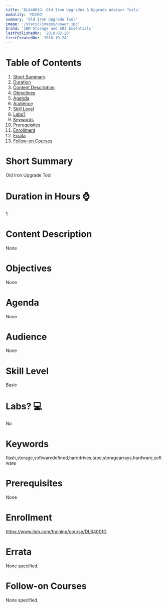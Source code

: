 ```yaml
---
title: 'DL64001G: Old Iron Upgrades & Upgrade Advisor Tools'
modality: 'MICRO'
summary: 'Old Iron Upgrade Tool'
image: '/static/images/power.jpg'
brand: 'IBM Storage and SDI Essentials'
lastPublishedOn: '2019-02-20'
firstCreatedOn: '2018-10-24'
---
```

# Table of Contents
1.  [Short Summary](#short-summary)
2.  [Duration](#duration-in-hours-)
3.  [Content Description](#content-description)
4.  [Objectives](#objectives)
5.  [Agenda](#agenda)
6.  [Audience](#audience)
7.  [Skill Level](#skill-level)
8.  [Labs?](#labs-)
9.  [Keywords](#keywords)
10. [Prerequisites](#prerequisites)
11. [Enrollment](#enrollment)
12. [Errata](#errata)
13. [Follow-on Courses](#follow-on-courses)

# Short Summary
Old Iron Upgrade Tool

# Duration in Hours ⌚
1

# Content Description
None

# Objectives
None

# Agenda
None

# Audience
None

# Skill Level
Basic

# Labs? 💻
No

# Keywords
flash,storage,softwaredefined,harddrives,tape,storagearrays,hardware,software

# Prerequisites
None

# Enrollment
https://www.ibm.com/training/course/DL64001G

# Errata
None specified.

# Follow-on Courses
None specified.

